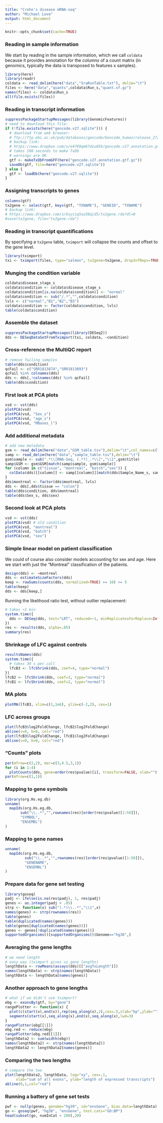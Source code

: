 ```yaml
---
title: "Crohn's disease mRNA-seq"
author: "Michael Love"
output: html_document
---
```


```r
knitr::opts_chunk$set(cache=TRUE)
```

### Reading in sample information

We start by reading in the sample information, which we call `coldata` because it provides annotation for the *columns* of a count matrix (in genomics, typically the data is transposed to features x samples).

```r
library(here)
library(readr)
coldata <- read_delim(here("data","SraRunTable.txt"), delim="\t")
files <- here("data","quants",coldata$Run_s,"quant.sf.gz")
names(files) <- coldata$Run_s
all(file.exists(files))
```

### Reading in transcript information

```r
suppressPackageStartupMessages(library(GenomicFeatures))
# need to download this file:
if (!file.exists(here("gencode.v27.sqlite"))) {
  # download from web browser:
  # ftp://ftp.ebi.ac.uk/pub/databases/gencode/Gencode_human/release_27/gencode.v27.annotation.gtf.gz
  # backup link: 
  # https://www.dropbox.com/s/e4769qm67dzu85k/gencode.v27.annotation.gtf.gz?dl=0
  # takes 100 seconds to make TxDb
  # warnings are OK
  gtf <- makeTxDbFromGFF(here("gencode.v27.annotation.gtf.gz"))
  saveDb(gtf, file=here("gencode.v27.sqlite"))
} else {
  gtf <- loadDb(here("gencode.v27.sqlite"))
}
```

### Assigning transcripts to genes

```r
columns(gtf)
tx2gene <- select(gtf, keys(gtf, "TXNAME"), "GENEID", "TXNAME")
# backup link:
# https://www.dropbox.com/s/6syciq5uo38qid5/tx2gene.rda?dl=0
#save(tx2gene, file="tx2gene.rda")
```

### Reading in transcript quantifications

By specifying a `tx2gene` table, `tximport` will collapse the counts and offset to the gene level.

```r
library(tximport)
txi <- tximport(files, type="salmon", tx2gene=tx2gene, dropInfReps=TRUE)
```

### Munging the condition variable

```r
coldata$disease_stage_s
coldata$condition <- coldata$disease_stage_s
coldata$condition[is.na(coldata$condition)] <- "normal"
coldata$condition <- sub("/.*","",coldata$condition)
lvls <- c("normal","B1","B2","B3")
coldata$condition <- factor(coldata$condition, lvls)
table(coldata$condition)
```

### Assemble the dataset

```r
suppressPackageStartupMessages(library(DESeq2))
dds <- DESeqDataSetFromTximport(txi, coldata, ~condition)
```

### Cross-reference the MultiQC report

```r
# remove failing samples
table(dds$condition)
qcFail <- c("SRR1813874","SRR1813893")
qcFail %in% colnames(dds)
dds <- dds[,!colnames(dds) %in% qcFail]
table(dds$condition)
```

### First look at PCA plots

```r
vsd <- vst(dds)
plotPCA(vsd)
plotPCA(vsd, "Sex_s")
plotPCA(vsd, "age_s")
plotPCA(vsd, "MBases_l")
```

### Add additional metadata

```r
# add new metadata
gsm <- read_delim(here("data","GSM_table.tsv"),delim="\t",col_names=c("GSM","title"))
samp <- read_delim(here("data","sample_table.tsv"),delim="\t")
gsm$sample <- sub(".*\\[RNA-Seq, (.*?)_.*\\]","\\1",gsm$title)
samp$GSM <- gsm$GSM[match(samp$sample, gsm$sample)]
for (column in c("tissue", "montreal", "batch","sex")) {
  colData(dds)[[column]] <- samp[[column]][match(dds$Sample_Name_s, samp$GSM)]
}
dds$montreal <- factor(dds$montreal, lvls)
dds <- dds[,dds$tissue == "colon"]
table(dds$condition, dds$montreal)
table(dds$Sex_s, dds$sex)
```

### Second look at PCA plots

```r
vsd <- vst(dds)
plotPCA(vsd) # old condition
plotPCA(vsd, "montreal")
plotPCA(vsd, "batch")
plotPCA(vsd, "sex")
```

### Simple linear model on patient classification

We could of course also consider models accounting for sex and age. Here we start with just the "Montreal" classification of the patients.

```r
design(dds) <- ~montreal
dds <- estimateSizeFactors(dds)
keep <- rowSums(counts(dds, normalized=TRUE) >= 10) >= 5
table(keep)
dds <- dds[keep,]
```

Running the likelihood ratio test, without outlier replacement:

```r
# takes <1 min
system.time({ 
  dds <- DESeq(dds, test="LRT", reduced=~1, minReplicatesForReplace=Inf) 
})
res <- results(dds, alpha=.05)
summary(res)
```

### Shrinkage of LFC against controls

```r
resultsNames(dds)
system.time({
  # takes 30 s per call
  lfcB3 <- lfcShrink(dds, coef=4, type="normal")
})
lfcB2 <- lfcShrink(dds, coef=3, type="normal")
lfcB1 <- lfcShrink(dds, coef=2, type="normal")
```

### MA plots

```r
plotMA(lfcB3, xlim=c(1,1e6), ylim=c(-2,2), cex=1)
```

### LFC across groups

```r
plot(lfcB3$log2FoldChange, lfcB2$log2FoldChange)
abline(v=0, h=0, col="red")
plot(lfcB3$log2FoldChange, lfcB1$log2FoldChange)
abline(v=0, h=0, col="red")
```

### "Counts" plots

```r
par(mfrow=c(2,2), mar=c(3,4.5,3,1))
for (i in 1:4) 
  plotCounts(dds, gene=order(res$pvalue)[i], transform=FALSE, xlab="")
par(mfrow=c(1,1))
```

### Mapping to gene symbols

```r
library(org.Hs.eg.db)
unname(
  mapIds(org.Hs.eg.db,
       sub("\\..*","",rownames(res)[order(res$pvalue)[1:50]]),
       "SYMBOL",
       "ENSEMBL")
)
```

### Mapping to gene names

```r
unname(
  mapIds(org.Hs.eg.db,
         sub("\\..*","",rownames(res)[order(res$pvalue)[1:50]]),
         "GENENAME",
         "ENSEMBL")
)
```

### Prepare data for gene set testing

```r
library(goseq)
padj <- ifelse(is.na(res$padj), 1, res$padj)
genes <- as.integer(padj < .05)
strp <- function(x) sub("(.*)\\..*","\\1",x)
names(genes) <- strp(rownames(res))
table(genes)
table(duplicated(names(genes)))
table(genes[duplicated(names(genes))])
genes <- genes[!duplicated(names(genes))]
supportedOrganisms()[supportedOrganisms()$Genome=="hg38",]
```

### Averaging the gene lengths

```r
# we need length
# easy way (tximport gives us gene lengths)
lengthData <- rowMeans(assays(dds)[["avgTxLength"]])
names(lengthData) <- strp(names(lengthData))
lengthData <- lengthData[names(genes)]
```

### Another approach to gene lengths

```r
# what if we didn't use tximport?
ebg <- exonsBy(gtf, by="gene")
rangePlotter <- function(x) {
  plot(c(start(x),end(x)),rep(seq_along(x),2),cex=.5,xlab="bp",ylab="")
  segments(start(x),seq_along(x),end(x),seq_along(x),lwd=3)
}
rangePlotter(ebg[[1]])
ebg.red <- reduce(ebg)
rangePlotter(ebg.red[[1]])
lengthData2 <- sum(width(ebg))
names(lengthData2) <- strp(names(lengthData2))
lengthData2 <- lengthData2[names(genes)]
```

### Comparing the two lengths

```r
# compare the two
plot(lengthData2, lengthData, log="xy", cex=.1,
     xlab="sum of all exons", ylab="length of expressed transcripts")
abline(0,1,col="red")
```

### Running a battery of gene set tests

```r
pwf <- nullp(genes, genome="hg39", id="ensGene", bias.data=lengthData)
go <- goseq(pwf, "hg38", "ensGene", test.cats="GO:BP")
head(subset(go, numInCat < 200),20)
```
